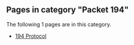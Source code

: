 <!-- DO NOT EDIT BELOW THIS LINE, OR CHANGE THIS COMMENT, CODE AUTOMATICALLY GENERATED BY category.sh -->
== '''Pages in category "Packet 194"''' ==
The following 1 pages are in this category.
* [[194 Protocol]]

